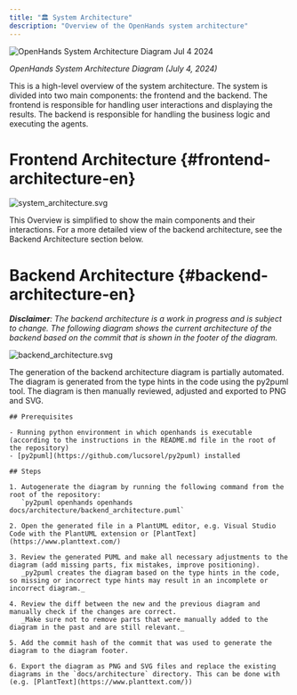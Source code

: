 ```yaml
---
title: "🏛️ System Architecture"
description: "Overview of the OpenHands system architecture"
---
```


<div style={{ textAlign: 'center' }}>
  <img src="https://github.com/All-Hands-AI/OpenHands/assets/16201837/97d747e3-29d8-4ccb-8d34-6ad1adb17f38" alt="OpenHands System Architecture Diagram Jul 4 2024" />
  <p><em>OpenHands System Architecture Diagram (July 4, 2024)</em></p>
</div>

This is a high-level overview of the system architecture. The system is divided into two main components: the frontend and the backend. The frontend is responsible for handling user interactions and displaying the results. The backend is responsible for handling the business logic and executing the agents.

# Frontend Architecture {#frontend-architecture-en}

![system_architecture.svg](/static/img/system_architecture.svg)

This Overview is simplified to show the main components and their interactions. For a more detailed view of the backend architecture, see the Backend Architecture section below.

# Backend Architecture {#backend-architecture-en}

_**Disclaimer**: The backend architecture is a work in progress and is subject to change. The following diagram shows the current architecture of the backend based on the commit that is shown in the footer of the diagram._

![backend_architecture.svg](/static/img/backend_architecture.svg)

<Accordion title="Updating this Diagram">
<div>
    The generation of the backend architecture diagram is partially automated.
    The diagram is generated from the type hints in the code using the py2puml
    tool. The diagram is then manually reviewed, adjusted and exported to PNG
    and SVG.

    ## Prerequisites

    - Running python environment in which openhands is executable
    (according to the instructions in the README.md file in the root of the repository)
    - [py2puml](https://github.com/lucsorel/py2puml) installed

    ## Steps

    1. Autogenerate the diagram by running the following command from the root of the repository:
       `py2puml openhands openhands docs/architecture/backend_architecture.puml`

    2. Open the generated file in a PlantUML editor, e.g. Visual Studio Code with the PlantUML extension or [PlantText](https://www.planttext.com/)

    3. Review the generated PUML and make all necessary adjustments to the diagram (add missing parts, fix mistakes, improve positioning).
       _py2puml creates the diagram based on the type hints in the code, so missing or incorrect type hints may result in an incomplete or incorrect diagram._

    4. Review the diff between the new and the previous diagram and manually check if the changes are correct.
       _Make sure not to remove parts that were manually added to the diagram in the past and are still relevant._

    5. Add the commit hash of the commit that was used to generate the diagram to the diagram footer.

    6. Export the diagram as PNG and SVG files and replace the existing diagrams in the `docs/architecture` directory. This can be done with (e.g. [PlantText](https://www.planttext.com/))
</div>
</Accordion>